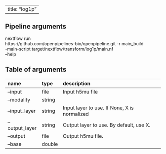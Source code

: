 
---
title: "log1p"
---

## Pipeline arguments

nextflow run \
https://github.com/openpipelines-bio/openpipeline.git -r main_build \
-main-script target/nextflow/transform/log1p/main.nf \
--help

## Table of arguments

| name           | type   | description                                  |
|:---------------|:-------|:---------------------------------------------|
| --input        | file   | Input h5mu file                              |
| --modality     | string |                                              |
| --input_layer  | string | Input layer to use. If None, X is normalized |
| --output_layer | string | Output layer to use. By default, use X.      |
| --output       | file   | Output h5mu file.                            |
| --base         | double |                                              |